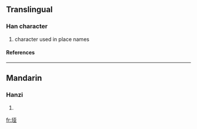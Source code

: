 {{see|埡}}

==Translingual==
===Han character===
{{Han char|rn=32|rad=土|as=06|sn=9|four=|canj=土一廿金 (GMTC)}}
# character used in place names
====References====
{{Han ref|kx=0228.291|hdz=10437.090|uh=57AD|ud=22445}}
----
==Mandarin==
===Hanzi===
{{cmn-hanzi|tra=埡|pin=[[wù]] ([[wu4]])|wg=wu<sup>4</sup>}}
# {{defn|Mandarin}}

[[fr:垭]]